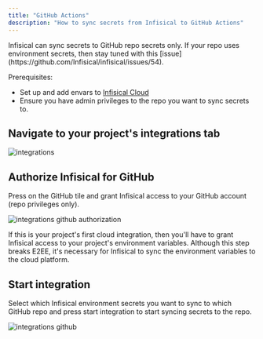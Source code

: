 ```yaml
---
title: "GitHub Actions"
description: "How to sync secrets from Infisical to GitHub Actions"
---
```


<Warning>
    Infisical can sync secrets to GitHub repo secrets only. If your repo uses environment secrets, then stay tuned with this [issue](https://github.com/Infisical/infisical/issues/54).
</Warning>

Prerequisites:

- Set up and add envars to [Infisical Cloud](https://app.infisical.com)
- Ensure you have admin privileges to the repo you want to sync secrets to.

## Navigate to your project's integrations tab

![integrations](../../images/integrations.png)

## Authorize Infisical for GitHub

Press on the GitHub tile and grant Infisical access to your GitHub account (repo privileges only).

![integrations github authorization](../../images/integrations-github-auth.png)

<Info>
  If this is your project's first cloud integration, then you'll have to grant Infisical access to your project's environment variables.
  Although this step breaks E2EE, it's necessary for Infisical to sync the environment variables to the cloud platform.
</Info>

## Start integration

Select which Infisical environment secrets you want to sync to which GitHub repo and press start integration to start syncing secrets to the repo.

![integrations github](../../images/integrations-github.png)

